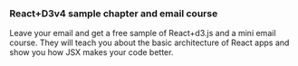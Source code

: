 <h3 data-drip-attribute="headline">
React+D3v4 sample chapter and email course
</h3>
<p data-drip-attribute="description">
Leave your email and get a free sample of React+d3.js and a mini
email course. They will teach you about the basic architecture of
React apps and show you how JSX makes your code better.
</p>
